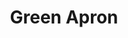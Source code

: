 ---
title: "Green Apron"
meta_title: "Green Apron craft"
description: "Craft de Green Apron"
rank: "c"
draft: false
name: "Green Apron"
recipe_img: "https://wiki.pokexgames.com/images/d/d7/Green_Apron.png"
level: 45
craft_time: 43200
result: 1
value_npc: 1
ingredients:
  - name: "Mimic Clothes"
    quantity: 6
    item_img: "https://wiki.pokexgames.com/images/1/1a/Mimic_Clothes.png"
    value_npc: 1
  - name: "Future Orb"
    quantity: 20
    item_img: "https://wiki.pokexgames.com/images/8/86/FutureooOrb.png"
    value_npc: 1
  - name: "Refined Style Point"
    quantity: 20
    item_img: "https://wiki.pokexgames.com/images/6/6b/Refined_style_point.png"
    value_npc: 1
---